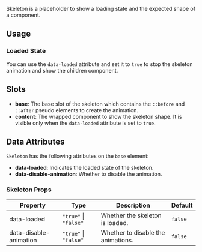 
Skeleton is a placeholder to show a loading state and the expected shape of a component.

## Usage

<CodeDemo code={skeletonContent.usage} />

### Loaded State

You can use the `data-loaded` attribute and set it to `true` to stop the skeleton animation and show the children component.

<CodeDemo code={skeletonContent.loadedState} />

## Slots

-   **base**: The base slot of the skeleton which contains the `::before` and `::after` pseudo elements to create the animation.
-   **content**: The wrapped component to show the skeleton shape. It is visible only when the `data-loaded` attribute is set to `true`.

<Spacer />

## Data Attributes

`Skeleton` has the following attributes on the `base` element:

-   **data-loaded**: Indicates the loaded state of the skeleton.
-   **data-disable-animation**: Whether to disable the animation.

<Spacer />

### Skeleton Props

| Property               | Type                  | Description                        | Default |
| ---------------------- | --------------------- | ---------------------------------- | ------- |
| data-loaded            | `"true"` \| `"false"` | Whether the skeleton is loaded.    | `false` |
| data-disable-animation | `"true"` \| `"false"` | Whether to disable the animations. | `false` |
